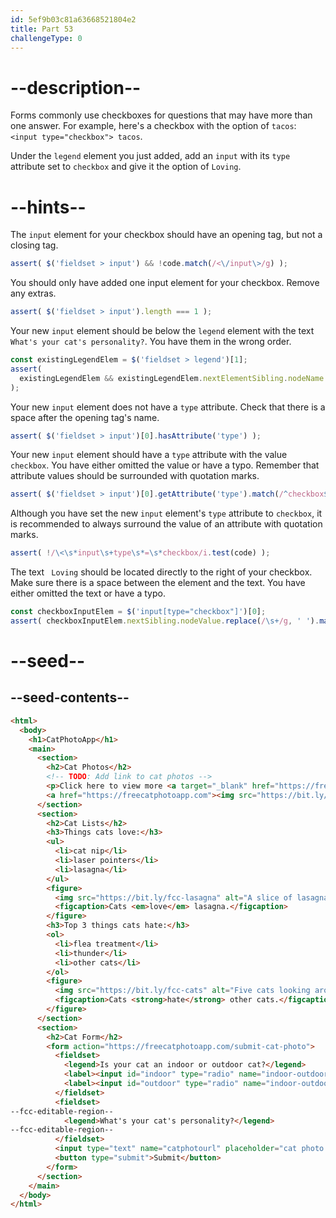 ```yaml
---
id: 5ef9b03c81a63668521804e2
title: Part 53
challengeType: 0
---
```


# --description--

Forms commonly use checkboxes for questions that may have more than one answer. For example, here's a checkbox with the option of `tacos`: `<input type="checkbox"> tacos`.

Under the `legend` element you just added, add an `input` with its `type` attribute set to `checkbox` and give it the option of `Loving`.

# --hints--

The `input` element for your checkbox should have an opening tag, but not a closing tag.

```js
assert( $('fieldset > input') && !code.match(/<\/input\>/g) );
```

You should only have added one input element for your checkbox. Remove any extras.

```js
assert( $('fieldset > input').length === 1 );
```

Your new `input` element should be below the `legend` element with the text `What's your cat's personality?`. You have them in the wrong order.

```js
const existingLegendElem = $('fieldset > legend')[1];
assert(
  existingLegendElem && existingLegendElem.nextElementSibling.nodeName === 'INPUT'
);
```

Your new `input` element does not have a `type` attribute. Check that there is a space after the opening tag's name.

```js
assert( $('fieldset > input')[0].hasAttribute('type') );
```

Your new `input` element should have a `type` attribute with the value `checkbox`. You have either omitted the value or have a typo. Remember that attribute values should be surrounded with quotation marks.

```js
assert( $('fieldset > input')[0].getAttribute('type').match(/^checkbox$/i) );
```

Although you have set the new `input` element's `type` attribute to `checkbox`, it is recommended to always surround the value of an attribute with quotation marks.

```js
assert( !/\<\s*input\s+type\s*=\s*checkbox/i.test(code) );
```

The text ` Loving` should be located directly to the right of your checkbox. Make sure there is a space between the element and the text. You have either omitted the text or have a typo.

```js
const checkboxInputElem = $('input[type="checkbox"]')[0];
assert( checkboxInputElem.nextSibling.nodeValue.replace(/\s+/g, ' ').match(/ Loving/i) );
```

# --seed--

## --seed-contents--

```html
<html>
  <body>
    <h1>CatPhotoApp</h1>
    <main>
      <section>
        <h2>Cat Photos</h2>
        <!-- TODO: Add link to cat photos -->
        <p>Click here to view more <a target="_blank" href="https://freecatphotoapp.com">cat photos</a>.</p>
        <a href="https://freecatphotoapp.com"><img src="https://bit.ly/fcc-relaxing-cat" alt="A cute orange cat lying on its back."></a>
      </section>
      <section>
        <h2>Cat Lists</h2>
        <h3>Things cats love:</h3>
        <ul>
          <li>cat nip</li>
          <li>laser pointers</li>
          <li>lasagna</li>
        </ul>
        <figure>
          <img src="https://bit.ly/fcc-lasagna" alt="A slice of lasagna on a plate.">
          <figcaption>Cats <em>love</em> lasagna.</figcaption>  
        </figure>
        <h3>Top 3 things cats hate:</h3>
        <ol>
          <li>flea treatment</li>
          <li>thunder</li>
          <li>other cats</li>
        </ol>
        <figure>
          <img src="https://bit.ly/fcc-cats" alt="Five cats looking around a field.">
          <figcaption>Cats <strong>hate</strong> other cats.</figcaption>  
        </figure>
      </section>
      <section>
        <h2>Cat Form</h2>
        <form action="https://freecatphotoapp.com/submit-cat-photo">
          <fieldset>
            <legend>Is your cat an indoor or outdoor cat?</legend>
            <label><input id="indoor" type="radio" name="indoor-outdoor" value="indoor"> Indoor</label>
            <label><input id="outdoor" type="radio" name="indoor-outdoor" value="outdoor"> Outdoor</label>
          </fieldset>
          <fieldset>
--fcc-editable-region--
            <legend>What's your cat's personality?</legend>
--fcc-editable-region--
          </fieldset>
          <input type="text" name="catphotourl" placeholder="cat photo URL" required>
          <button type="submit">Submit</button>
        </form>
      </section>
    </main>
  </body>
</html>
```

